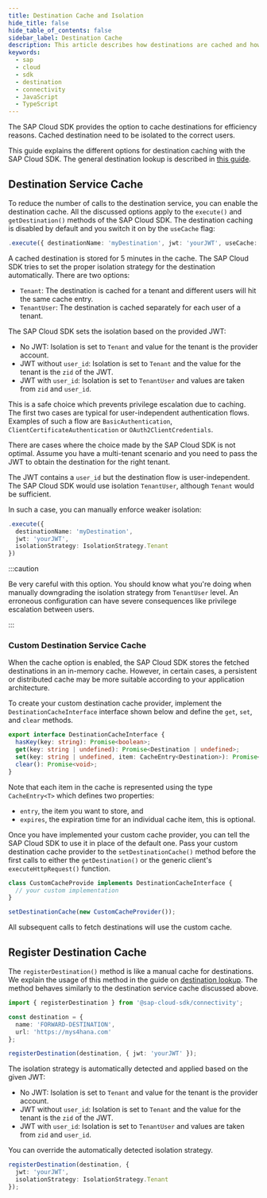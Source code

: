 ```yaml
---
title: Destination Cache and Isolation
hide_title: false
hide_table_of_contents: false
sidebar_label: Destination Cache
description: This article describes how destinations are cached and how the cache entries are isolated with respect to Tenant and User.
keywords:
  - sap
  - cloud
  - sdk
  - destination
  - connectivity
  - JavaScript
  - TypeScript
---
```


The SAP Cloud SDK provides the option to cache destinations for efficiency reasons.
Cached destination need to be isolated to the correct users.

This guide explains the different options for destination caching with the SAP Cloud SDK.
The general destination lookup is described in [this guide](./destination.mdx).

## Destination Service Cache

To reduce the number of calls to the destination service, you can enable the destination cache.
All the discussed options apply to the `execute()` and `getDestination()` methods of the SAP Cloud SDK.
The destination caching is disabled by default and you switch it on by the `useCache` flag:

```ts
.execute({ destinationName: 'myDestination', jwt: 'yourJWT', useCache: true })
```

A cached destination is stored for 5 minutes in the cache.
The SAP Cloud SDK tries to set the proper isolation strategy for the destination automatically.
There are two options:

- `Tenant`: The destination is cached for a tenant and different users will hit the same cache entry.
- `TenantUser`: The destination is cached separately for each user of a tenant.

The SAP Cloud SDK sets the isolation based on the provided JWT:

- No JWT: Isolation is set to `Tenant` and value for the tenant is the provider account.
- JWT without `user_id`: Isolation is set to `Tenant` and the value for the tenant is the `zid` of the JWT.
- JWT with `user_id`: Isolation is set to `TenantUser` and values are taken from `zid` and `user_id`.

This is a safe choice which prevents privilege escalation due to caching.
The first two cases are typical for user-independent authentication flows.
Examples of such a flow are `BasicAuthentication`, `ClientCertificateAuthentication` or `OAuth2ClientCredentials`.

There are cases where the choice made by the SAP Cloud SDK is not optimal.
Assume you have a multi-tenant scenario and you need to pass the JWT to obtain the destination for the right tenant.

The JWT contains a `user_id` but the destination flow is user-independent.
The SAP Cloud SDK would use isolation `TenantUser`, although `Tenant` would be sufficient.

In such a case, you can manually enforce weaker isolation:

```ts
.execute({
  destinationName: 'myDestination',
  jwt: 'yourJWT',
  isolationStrategy: IsolationStrategy.Tenant
})
```

:::caution

Be very careful with this option.
You should know what you're doing when manually downgrading the isolation strategy from `TenantUser` level.
An erroneous configuration can have severe consequences like privilege escalation between users.

:::

### Custom Destination Service Cache

When the cache option is enabled, the SAP Cloud SDK stores the fetched destinations in an in-memory cache.
However, in certain cases, a persistent or distributed cache may be more suitable according to your application architecture.

To create your custom destination cache provider, implement the `DestinationCacheInterface` interface shown below and define the `get`, `set`, and `clear` methods.

```ts
export interface DestinationCacheInterface {
  hasKey(key: string): Promise<boolean>;
  get(key: string | undefined): Promise<Destination | undefined>;
  set(key: string | undefined, item: CacheEntry<Destination>): Promise<void>;
  clear(): Promise<void>;
}
```

Note that each item in the cache is represented using the type `CacheEntry<T>` which defines two properties:

- `entry`, the item you want to store, and
- `expires`, the expiration time for an individual cache item, this is optional.

Once you have implemented your custom cache provider, you can tell the SAP Cloud SDK to use it in place of the default one.
Pass your custom destination cache provider to the `setDestinationCache()` method before the first calls to either the `getDestination()` or the generic client's `executeHttpRequest()` function.

```ts
class CustomCacheProvide implements DestinationCacheInterface {
  // your custom implementation
}

setDestinationCache(new CustomCacheProvider());
```

All subsequent calls to fetch destinations will use the custom cache.

## Register Destination Cache

The `registerDestination()` method is like a manual cache for destinations.
We explain the usage of this method in the guide on [destination lookup](./destination.mdx).
The method behaves similarly to the destination service cache discussed above.

```ts
import { registerDestination } from '@sap-cloud-sdk/connectivity';

const destination = {
  name: 'FORWARD-DESTINATION',
  url: 'https://mys4hana.com'
};

registerDestination(destination, { jwt: 'yourJWT' });
```

The isolation strategy is automatically detected and applied based on the given JWT:

- No JWT: Isolation is set to `Tenant` and value for the tenant is the provider account.
- JWT without `user_id`: Isolation is set to `Tenant` and the value for the tenant is the `zid` of the JWT.
- JWT with `user_id`: Isolation is set to `TenantUser` and values are taken from `zid` and `user_id`.

You can override the automatically detected isolation strategy.

```ts
registerDestination(destination, {
  jwt: 'yourJWT',
  isolationStrategy: IsolationStrategy.Tenant
});
```
